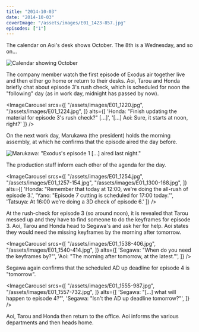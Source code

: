 ```yaml
---
title: "2014-10-03"
date: "2014-10-03"
coverImage: "/assets/images/E01_1423-857.jpg"
episodes: ["1"]
---
```


The calendar on Aoi's desk shows October. The 8th is a Wednesday, and so on...

![Calendar showing October](/assets/images/E01_0826.jpg)

The company member watch the first episode of Exodus air together live and then either go home or return to their desks. Aoi, Tarou and Honda briefly chat about episode 3's rush check, which is scheduled for noon the "following" day (as in work day, midnight has passed by now).

<ImageCarousel
  srcs={[
    "/assets/images/E01_1220.jpg",
    "/assets/images/E01_1224.jpg",
  ]}
  alts={[
    'Honda: "Finish updating the material for episode 3\'s rush check?" [...]',
    '[...] Aoi: Sure, it starts at noon, right?'
  ]}
/>

On the next work day, Marukawa (the president) holds the morning assembly, at which he confirms that the episode aired the day before.

![Marukawa: "Exodus's episode 1 [...] aired last night."](/assets/images/E01_1240.jpg)

The production staff inform each other of the agenda for the day.

<ImageCarousel
  srcs={[
    "/assets/images/E01_1254.jpg",
    "/assets/images/E01_1257-154.jpg",
    "/assets/images/E01_1300-168.jpg",
  ]}
  alts={[
    'Honda: "Remember that today at 12:00, we\'re doing the all-rush of episode 3.',
    'Yano: "Episode 7 cutting is scheduled for 17:00 today."',
    'Tatsuya: At 16:00 we\'re doing a 3D check of episode 6.'
  ]}
/>

At the rush-check for episode 3 (so around noon), it is revealed that Tarou messed up and they have to find someone to do the keyframes for episode 3. Aoi, Tarou and Honda head to Segawa's and ask her for help. Aoi states they would need the missing keyframes by the morning after tomorrow.

<ImageCarousel
  srcs={[
    "/assets/images/E01_1538-406.jpg",
    "/assets/images/E01_1540-414.jpg",
  ]}
  alts={[
    'Segawa: "When do you need the keyframes by?"',
    'Aoi: "The morning after tomorrow, at the latest."',
  ]}
/>

Segawa again confirms that the scheduled AD up deadline for episode 4 is "tomorrow".

<ImageCarousel
  srcs={[
    "/assets/images/E01_1555-987.jpg",
    "/assets/images/E01_1557-732.jpg",
  ]}
  alts={[
    'Segawa: "[...] what will happen to episode 4?"',
    'Segawa: "Isn\'t the AD up deadline tomorrow?"',
  ]}
/>

Aoi, Tarou and Honda then return to the office. Aoi informs the various departments and then heads home.

